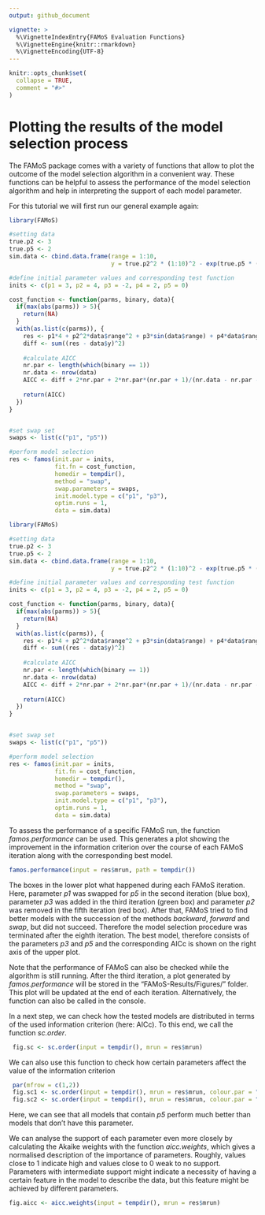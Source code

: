 ---
output: github_document

vignette: >
  %\VignetteIndexEntry{FAMoS Evaluation Functions}
  %\VignetteEngine{knitr::rmarkdown}
  %\VignetteEncoding{UTF-8}
---

```{r setup, include = FALSE, echo = FALSE}
knitr::opts_chunk$set(
  collapse = TRUE,
  comment = "#>"
)
```
# Plotting the results of the model selection process

The FAMoS package comes with a variety of functions that allow to plot the outcome of the model selection algorithm in a convenient way. These functions can be helpful to assess the performance of the model selection algorithm and help in interpreting the support of each model parameter.

For this tutorial we will first run our general example again:

```{r createdata, include = F, results='hide',warning=FALSE}
library(FAMoS)

#setting data
true.p2 <- 3
true.p5 <- 2
sim.data <- cbind.data.frame(range = 1:10, 
                             y = true.p2^2 * (1:10)^2 - exp(true.p5 * (1:10)))

#define initial parameter values and corresponding test function
inits <- c(p1 = 3, p2 = 4, p3 = -2, p4 = 2, p5 = 0)

cost_function <- function(parms, binary, data){
  if(max(abs(parms)) > 5){
    return(NA)
  }
  with(as.list(c(parms)), {
    res <- p1*4 + p2^2*data$range^2 + p3*sin(data$range) + p4*data$range - exp(p5*data$range)
    diff <- sum((res - data$y)^2)
    
    #calculate AICC
    nr.par <- length(which(binary == 1))
    nr.data <- nrow(data)
    AICC <- diff + 2*nr.par + 2*nr.par*(nr.par + 1)/(nr.data - nr.par -1)
    
    return(AICC)
  })
}


#set swap set
swaps <- list(c("p1", "p5"))

#perform model selection
res <- famos(init.par = inits,
             fit.fn = cost_function,
             homedir = tempdir(),
             method = "swap",
             swap.parameters = swaps,
             init.model.type = c("p1", "p3"),
             optim.runs = 1,
             data = sim.data) 
```

```{r createdata2, eval=FALSE}
library(FAMoS)

#setting data
true.p2 <- 3
true.p5 <- 2
sim.data <- cbind.data.frame(range = 1:10, 
                             y = true.p2^2 * (1:10)^2 - exp(true.p5 * (1:10)))

#define initial parameter values and corresponding test function
inits <- c(p1 = 3, p2 = 4, p3 = -2, p4 = 2, p5 = 0)

cost_function <- function(parms, binary, data){
  if(max(abs(parms)) > 5){
    return(NA)
  }
  with(as.list(c(parms)), {
    res <- p1*4 + p2^2*data$range^2 + p3*sin(data$range) + p4*data$range - exp(p5*data$range)
    diff <- sum((res - data$y)^2)
    
    #calculate AICC
    nr.par <- length(which(binary == 1))
    nr.data <- nrow(data)
    AICC <- diff + 2*nr.par + 2*nr.par*(nr.par + 1)/(nr.data - nr.par -1)
    
    return(AICC)
  })
}


#set swap set
swaps <- list(c("p1", "p5"))

#perform model selection
res <- famos(init.par = inits,
             fit.fn = cost_function,
             homedir = tempdir(),
             method = "swap",
             swap.parameters = swaps,
             init.model.type = c("p1", "p3"),
             optim.runs = 1,
             data = sim.data) 
```

To assess the performance of a specific FAMoS run, the function _famos.performance_ can be used. This generates a plot showing the improvement in the information criterion over the course of each FAMoS iteration along with the corresponding best model.

```{r famosperformance, echo = T, fig.width = 4, fig.align= "center", fig.height=6 }
famos.performance(input = res$mrun, path = tempdir())
```

The boxes in the lower plot what happened during each FAMoS iteration. Here, parameter _p1_ was swapped for _p5_ in the second iteration (blue box), parameter _p3_ was added in the third iteration (green box) and parameter _p2_ was removed in the fifth iteration (red box). After that, FAMoS tried to find better models with the succession of the methods _backward_, _forward_ and _swap_, but did not succeed. Therefore the model selection procedure was terminated after the eighth iteration. The best model, therefore consists of the parameters _p3_ and _p5_ and the corresponding AICc is shown on the right axis of the upper plot.

Note that the performance of FAMoS can also be checked while the algorithm is still running. After the third iteration, a plot generated by _famos.performance_ will be stored in the "FAMoS-Results/Figures/" folder. This plot will be updated at the end of each iteration. Alternatively, the function can also be called in the console.

In a next step, we can check how the tested models are distributed in terms of the used information criterion (here: AICc). To this end, we call the function _sc.order_.

```{r sc.order, echo = T, fig.width = 4, fig.align= "center", fig.height=4}
 fig.sc <- sc.order(input = tempdir(), mrun = res$mrun)
```

We can also use this function to check how certain parameters affect the value of the information criterion

```{r sc.order2,echo = T, fig.width = 8, fig.align= "center", fig.height=4}
 par(mfrow = c(1,2))
 fig.sc1 <- sc.order(input = tempdir(), mrun = res$mrun, colour.par = "p1")
 fig.sc2 <- sc.order(input = tempdir(), mrun = res$mrun, colour.par = "p5")

```

Here, we can see that all models that contain _p5_ perform much better than models that don't have this parameter.

We can analyse the support of each parameter even more closely by calculating the Akaike weights with the function _aicc.weights_, which gives a normalised description of the importance of parameters. Roughly, values close to 1 indicate high and values close to 0 weak to no support. Parameters with intermediate support might indicate a necessity of having a certain feature in the model to describe the data, but this feature might be achieved by different parameters.

```{r aicc.weights,echo = T, fig.width = 4, fig.align= "center", fig.height=4}
fig.aicc <- aicc.weights(input = tempdir(), mrun = res$mrun)
```
